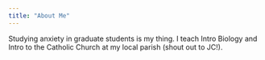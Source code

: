 ```yaml
---
title: "About Me"
---
```


Studying anxiety in graduate students is my thing.
I teach Intro Biology and Intro to the Catholic Church at my local parish (shout out to JC!).